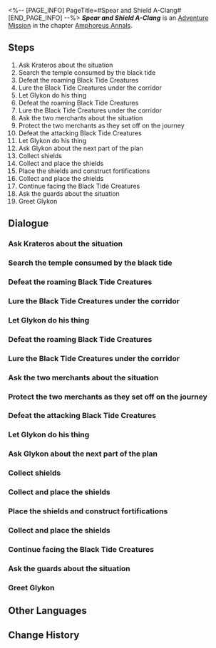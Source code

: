 <%-- [PAGE_INFO]
PageTitle=#Spear and Shield A-Clang#
[END_PAGE_INFO] --%>
{{Stub|Dialogue.}}
{{Mission Infobox
|id            = 5000417
|title         = 
|image         = <!--Mission Spear and Shield A-Clang.png-->
|type          = Adventure
|event_name    = 
|chapter       = Amphoreus Annals
|requirements  = [[Trailblaze Mission]] ''[[Dawn, Shine at the World's End]]'' completed
|summary       = <!--official mission summary from Fate's Atlas-->
|characters    = Trailblazer
|startLocation = [[<!--starting world-->]] - [[<!--starting area-->]]
|world         = <!--starting world-->
|area          = <!--starting area-->
|prev          = 
|next          = 
|rewards       = Stellar Jade*10; Adventure Log*6; Credit*10,000
}}
'''''Spear and Shield A-Clang''''' is an [[Adventure Mission]] in the chapter [[Amphoreus Annals]].

==Steps==
# Ask Krateros about the situation
# Search the temple consumed by the black tide
# Defeat the roaming Black Tide Creatures
# Lure the Black Tide Creatures under the corridor
# Let Glykon do his thing
# Defeat the roaming Black Tide Creatures
# Lure the Black Tide Creatures under the corridor
# Ask the two merchants about the situation
# Protect the two merchants as they set off on the journey
# Defeat the attacking Black Tide Creatures
# Let Glykon do his thing
# Ask Glykon about the next part of the plan
# Collect shields
# Collect and place the shields
# Place the shields and construct fortifications
# Collect and place the shields
# Continue facing the Black Tide Creatures
# Ask the guards about the situation
# Greet Glykon

<!--
==Gameplay Notes==

--><!--
==Trial Character==

-->
==Dialogue==
{{Stub Dialogue}}
===Ask Krateros about the situation{{subst:void|<!--500041702-->}}===
{{Mission Description|type=adventure|location=<!--to be added-->|In the shelter of Dawncloud, you hear Glykon, Hero of the Arena, and his lamentations, saying that though Krateros insists on maintaining order in the area, he denied Glykon's plea to venture out and rescue the other citizens.<br />Go demand an explanation from Krateros.}}
{{Dialogue Start}}
{{Dialogue End}}

===Search the temple consumed by the black tide{{subst:void|<!--500041703-->}}===
{{Mission Description|type=adventure|location=<!--to be added-->|update|Faced with the havoc the black tide is wreaking, you cannot stand idle. Heeding Krateros's advice, you and Glykon both investigate the situation of the temple across from you.}}
{{Dialogue Start}}
{{Dialogue End}}

===Defeat the roaming Black Tide Creatures{{subst:void|<!--500041704-->}}===
{{Mission Description|type=adventure|location=<!--to be added-->|update|To rescue the trapped Kelok and Kilik, you must first eliminate the roaming Black Tide Creatures.<br />No creatures of the black tide have ever survived the weight of your falling bat. You decide to settle matters personally.}}
{{Dialogue Start}}
{{Dialogue End}}

===Lure the Black Tide Creatures under the corridor{{subst:void|<!--500041705-->}}===
{{Mission Description|type=adventure|location=<!--to be added-->|update|To rescue the trapped Kelok and Kilik, you must first eliminate the roaming Black Tide Creatures.<br />Kilik has provided you with a solution. If you can get the monsters beneath his and Kelok's feet, they can solve the monster problem.}}
{{Dialogue Start}}
{{Dialogue End}}

===Let Glykon do his thing{{subst:void|<!--500041706-->}}===
{{Mission Description|type=adventure|location=<!--to be added-->|update|To rescue the trapped Kelok and Kilik, you must first eliminate the roaming Black Tide Creatures.<br />Why waste your strength on such a trifling matter? You decide to leave it to Glykon.}}
{{Dialogue Start}}
{{Dialogue End}}

===Defeat the roaming Black Tide Creatures{{subst:void|<!--500041707-->}}===
{{Mission Description|type=adventure|location=<!--to be added-->|update|To rescue the trapped Kelok and Kilik, you must first eliminate the roaming Black Tide Creatures.<br />No creatures of the black tide have ever survived the weight of your falling bat. You decide to settle matters personally.}}
{{Dialogue Start}}
{{Dialogue End}}

===Lure the Black Tide Creatures under the corridor{{subst:void|<!--500041708-->}}===
{{Mission Description|type=adventure|location=<!--to be added-->|update|To rescue the trapped Kelok and Kilik, you must first eliminate the roaming Black Tide Creatures.<br />Kilik has provided you with a solution. If you can get the monsters beneath his and Kelok's feet, they can solve the monster problem.}}
{{Dialogue Start}}
{{Dialogue End}}

===Ask the two merchants about the situation{{subst:void|<!--500041709-->}}===
{{Mission Description|type=adventure|location=<!--to be added-->|update|You saved Kilik and Kelok. Now, ask them what's going on.}}
{{Dialogue Start}}
{{Dialogue End}}

===Protect the two merchants as they set off on the journey{{subst:void|<!--500041710-->}}===
{{Mission Description|type=adventure|location=<!--to be added-->|update|To defend against the relentless onslaught of the black tide, two merchants are determined to retrieve their confiscated goods and build a makeshift barricade.<br />Though you're deeply skeptical of the quality of their wares, there's no alternative &mdash; you watch them depart, hoping their plan holds.}}
{{Dialogue Start}}
{{Dialogue End}}

===Defeat the attacking Black Tide Creatures{{subst:void|<!--500041711-->}}===
{{Mission Description|type=adventure|location=<!--to be added-->|update|Right after the two merchants left, the raging creatures of the black tide come forth.<br />Doesn't matter how many Black Tide Creatures come, they're all victims to fall under your bat. You decide to settle matters personally.}}
{{Dialogue Start}}
{{Dialogue End}}

===Let Glykon do his thing{{subst:void|<!--500041712-->}}===
{{Mission Description|type=adventure|location=<!--to be added-->|update|Right after the two merchants left, the raging creatures of the black tide come forth.<br />Why waste your strength on such a trifling matter? You decide to leave it to Glykon.}}
{{Dialogue Start}}
{{Dialogue End}}

===Ask Glykon about the next part of the plan{{subst:void|<!--500041713-->}}===
{{Mission Description|type=adventure|location=<!--to be added-->|update|You can't idle while waiting for the two merchants to return. Ask Glykon about the next part of the plan.}}
{{Dialogue Start}}
{{Dialogue End}}

===Collect shields{{subst:void|<!--500041714-->}}===
{{Mission Description|type=adventure|location=<!--to be added-->|update|Glykon stated that you can use the scattered shields to create the shape of prototypical fortress. Look around, collect shields, and build a fortification.}}
{{Dialogue Start}}
{{Dialogue End}}

===Collect and place the shields{{subst:void|<!--500041718-->}}===
{{Dialogue Start}}
{{Dialogue End}}

===Place the shields and construct fortifications{{subst:void|<!--500041719-->}}===
{{Dialogue Start}}
{{Dialogue End}}

===Collect and place the shields{{subst:void|<!--500041723-->}}===
{{Dialogue Start}}
{{Dialogue End}}

===Continue facing the Black Tide Creatures{{subst:void|<!--500041724-->}}===
{{Mission Description|type=adventure|location=<!--to be added-->|update|The two merchants are missing, and to stop the oncoming Black Tide Creatures from taking this place and hurting the refugees hiding inside the inner chambers, you have to face the threat yourselves...}}
{{Dialogue Start}}
{{Dialogue End}}

===Ask the guards about the situation{{subst:void|<!--500041725-->}}===
{{Mission Description|type=adventure|location=<!--to be added-->|update|The dust has settled. You paid a price, but you managed to hold the area. The reinforcements have taken over security duties. Ask them about the situation and don't forget to check in with Glykon.}}
{{Dialogue Start}}
{{Dialogue End}}

===Greet Glykon{{subst:void|<!--500041726-->}}===
{{Dialogue Start}}
{{Dialogue End}}

==Other Languages==
{{Other Languages
|en   = Spear and Shield A-Clang
|zhs  = 矛与盾，哐啷作声
|zht  = 矛與盾，噹啷作聲
|ja   = 矛と盾、鋼鉄の調べ
|ko   = 창과 방패가 부딪치는 소리
|es   = Choque de lanzas y escudos
|fr   = Lance contre bouclier
|ru   = Лязг копья и щита
|th   = เสียงกู่ก้องของหอกและโล่
|vi   = Giáo Và Khiên Va Chạm Leng Keng
|de   = Klirren von Speer und Schild
|id   = Tombak dan perisai Saling Bersahutan
|pt   = A Lança e o Escudo Retumbam
}}

==Change History==
{{Change History|3.3}}
